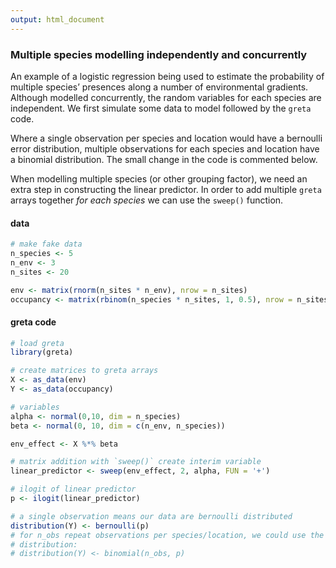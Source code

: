```yaml
---
output: html_document
---
```

### Multiple species modelling independently and concurrently

An example of a logistic regression being used to estimate the probability of multiple species' presences along a number of environmental gradients. Although modelled concurrently, the random variables for each species are independent. We first simulate some data to model followed by the `greta` code.

Where a single observation per species and location would have a bernoulli error distribution, multiple observations for each species and location have a binomial distribution. The small change in the code is commented below.

When modelling multiple species (or other grouping factor), we need an extra step in constructing the linear predictor. In order to add multiple `greta` arrays together *for each species* we can use the `sweep()` function.

#### data
<div class="data">
```r
# make fake data
n_species <- 5
n_env <- 3
n_sites <- 20

env <- matrix(rnorm(n_sites * n_env), nrow = n_sites)
occupancy <- matrix(rbinom(n_species * n_sites, 1, 0.5), nrow = n_sites)
```
</div>

#### greta code
```r
# load greta
library(greta)

# create matrices to greta arrays
X <- as_data(env)
Y <- as_data(occupancy)

# variables
alpha <- normal(0,10, dim = n_species)
beta <- normal(0, 10, dim = c(n_env, n_species))

env_effect <- X %*% beta

# matrix addition with `sweep()` create interim variable
linear_predictor <- sweep(env_effect, 2, alpha, FUN = '+')

# ilogit of linear predictor
p <- ilogit(linear_predictor)

# a single observation means our data are bernoulli distributed
distribution(Y) <- bernoulli(p)
# for n_obs repeat observations per species/location, we could use the binomial
# distribution:
# distribution(Y) <- binomial(n_obs, p) 
```
